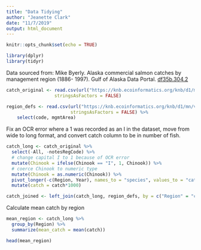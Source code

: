 ```yaml
---
title: "Data Tidying"
author: "Jeanette Clark"
date: "11/7/2019"
output: html_document
---
```


```r
knitr::opts_chunk$set(echo = TRUE)
```

```r
library(dplyr)
library(tidyr)
```


Data sourced from: Mike Byerly. Alaska commercial salmon catches by management region (1886- 1997). Gulf of Alaska Data Portal. [df35b.304.2](https://knb.ecoinformatics.org/#view/df35b.304.2)

```r
catch_original <- read.csv(url("https://knb.ecoinformatics.org/knb/d1/mn/v2/object/df35b.302.1", method = "libcurl"),
                  stringsAsFactors = FALSE)

region_defs <- read.csv(url("https://knb.ecoinformatics.org/knb/d1/mn/v2/object/df35b.303.1", method = "libcurl"),
                        stringsAsFactors = FALSE) %>% 
    select(code, mgmtArea)
```

Fix an OCR error where a 1 was recorded as an I in the dataset, move from wide to long format, and convert catch column to be in number of fish.

```r
catch_long <- catch_original %>%
  select(-All, -notesRegCode) %>% 
  # change capital I to 1 because of OCR error
  mutate(Chinook = ifelse(Chinook == "I", 1, Chinook)) %>% 
  # coerce Chinook to numeric type
  mutate(Chinook = as.numeric(Chinook)) %>% 
  pivot_longer(-c(Region, Year), names_to = "species", values_to = "catch") %>%
  mutate(catch = catch*1000)

catch_joined <- left_join(catch_long, region_defs, by = c("Region" = "code"))
```

Calculate mean catch by region

```r
mean_region <- catch_long %>% 
  group_by(Region) %>% 
  summarize(mean_catch = mean(catch))

head(mean_region)
```

